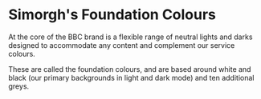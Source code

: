 
<Meta title="docs/ux/colors/foundation" />

# Simorgh's Foundation Colours

At the core of the BBC brand is a flexible range of neutral lights and darks designed to accommodate any content and complement our service colours.

These are called the foundation colours, and are based around white and black (our primary backgrounds in light and dark mode) and ten additional greys.

<ThemeProvider service="news">
  <ColorList COLORS={FOUNDATION} />
</ThemeProvider>

